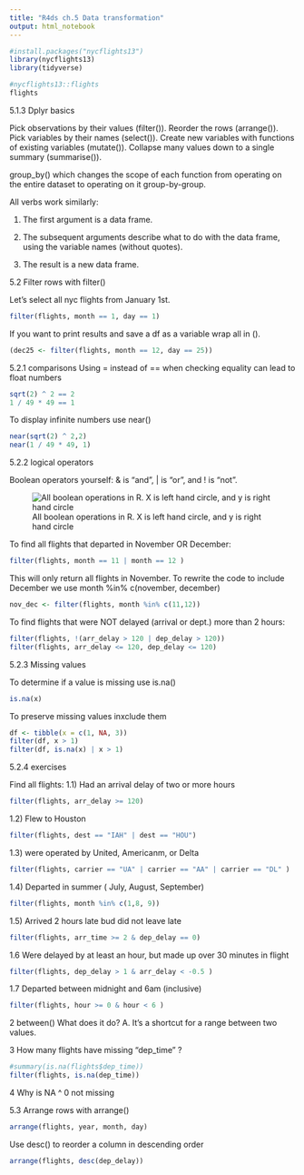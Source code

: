 ```yaml
---
title: "R4ds ch.5 Data transformation"
output: html_notebook
---
```


```r
#install.packages("nycflights13")
library(nycflights13)
library(tidyverse)
```

```r
#nycflights13::flights
flights
```

5.1.3 Dplyr basics


Pick observations by their values (filter()).
Reorder the rows (arrange()).
Pick variables by their names (select()).
Create new variables with functions of existing variables (mutate()).
Collapse many values down to a single summary (summarise()).

group_by() which changes the scope of each function from operating on the entire dataset to operating on it group-by-group.


All verbs work similarly:

1) The first argument is a data frame.

2) The subsequent arguments describe what to do with the data frame, using the variable names (without quotes).

3) The result is a new data frame.



5.2 Filter rows with filter()

Let's select all nyc flights from January 1st.

```r
filter(flights, month == 1, day == 1) 
```

If you want to print results and save a df as a variable wrap all in ().
```r
(dec25 <- filter(flights, month == 12, day == 25))
```

5.2.1 comparisons 
Using  = instead of == when checking equality can lead to float numbers
```r
sqrt(2) ^ 2 == 2
1 / 49 * 49 == 1 
```

To display infinite numbers use near()
```r
near(sqrt(2) ^ 2,2)
near(1 / 49 * 49, 1)
```

5.2.2 logical operators

Boolean operators yourself: & is “and”, | is “or”, and ! is “not”. 

![All boolean operations in R. X is left hand circle, and y is right hand circle](https://d33wubrfki0l68.cloudfront.net/01f4b6d39d2be8269740a3ad7946faa79f7243cf/8369a/diagrams/transform-logical.png)

To find all flights that departed in November OR December:
```r
filter(flights, month == 11 | month == 12 )
```

This will only return all flights in November. To rewrite the code to include December we use month %in% c(november, december) 

```r
nov_dec <- filter(flights, month %in% c(11,12))
```

To find flights that were NOT delayed (arrival or dept.) more than 2 hours:

```r
filter(flights, !(arr_delay > 120 | dep_delay > 120))
filter(flights, arr_delay <= 120, dep_delay <= 120)
```

5.2.3 Missing values

To determine if a value is missing use is.na()
```r
is.na(x)
```


To preserve missing values inxclude them
```r
df <- tibble(x = c(1, NA, 3))
filter(df, x > 1)
filter(df, is.na(x) | x > 1)
```

5.2.4 exercises

Find all flights: 
1.1) Had an arrival delay of two or more hours
```r
filter(flights, arr_delay >= 120)
```
1.2) Flew to Houston
```r
filter(flights, dest == "IAH" | dest == "HOU")
```

1.3) were operated by United, Americanm, or Delta

```r
filter(flights, carrier == "UA" | carrier == "AA" | carrier == "DL" )
```

1.4) Departed in summer ( July, August, September)

```r
filter(flights, month %in% c(1,8, 9))
```

1.5) Arrived 2 hours late bud did not leave late
```r
filter(flights, arr_time >= 2 & dep_delay == 0)
```

1.6 Were delayed by at least an hour, but made up over 30 minutes in flight

```r
filter(flights, dep_delay > 1 & arr_delay < -0.5 )
```

1.7 Departed between midnight and 6am (inclusive)
```r
filter(flights, hour >= 0 & hour < 6 )
```

2 between() What does it do?
A. It's a shortcut for a range between two values. 

3 How many flights have missing "dep_time" ? 
```r
#summary(is.na(flights$dep_time))
filter(flights, is.na(dep_time))
```

4 Why is NA ^ 0 not missing 

5.3 Arrange rows with arrange()

```r
arrange(flights, year, month, day)
```

Use desc() to reorder a column in descending order
```r
arrange(flights, desc(dep_delay))
```


